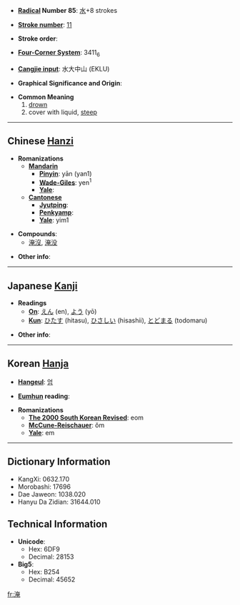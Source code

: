 * '''[[Wiktionary:Chinese radical index| Radical]] Number 85''': [[Wiktionary:Chinese radical index 水|水]]+8 strokes

* '''[[Wiktionary:Chinese total strokes index|Stroke number]]''': [[Wiktionary:Chinese total strokes index 11|11]]

* '''Stroke order''': 

* '''[[Wiktionary:Chinese four corner index|Four-Corner System]]''': 3411<sub>6</sub>

* '''[[Wiktionary:Chinese Cangjie index|Cangjie input]]''': 水大中山 (EKLU)

* '''Graphical Significance and Origin''': 

* '''Common Meaning'''
*#[[drown]]
*# cover with liquid, [[steep]]

----

== Chinese [[Hanzi]] ==

* '''Romanizations'''
** '''[[Mandarin]]'''
*** '''[[Pinyin]]''': yān (yan1)
*** '''[[Wade-Giles]]''': yen<sup>1</sup>
*** '''[[Yale]]''': 
** '''[[Cantonese]]'''
*** '''[[Jyutping]]''':
*** '''[[Penkyamp]]''': 
*** '''[[Yale]]''': yim1

* '''Compounds''':
**[[淹沒]], [[淹没]]

* '''Other info''': 

----

== Japanese [[Kanji]] ==

* '''Readings'''
** '''[[On]]''': [[えん]] (en), [[よう]] (yō)
** '''[[Kun]]''': [[ひたす]] (hitasu), [[ひさしい]] (hisashii), [[とどまる]] (todomaru)

* '''Other info''':  

----

== Korean [[Hanja]] ==

* '''[[Hangeul]]''': [[엄]]

* '''[[Eumhun]] reading''': 

* '''Romanizations'''
** '''[[The 2000 South Korean Revised Romanization|The 2000 South Korean Revised]]''': eom
** '''[[McCune-Reischauer]]''': ŏm
** '''[[Yale]]''': em

----

== Dictionary Information ==

* KangXi: 0632.170
* Morobashi: 17696
* Dae Jaweon: 1038.020
* Hanyu Da Zidian: 31644.010

== Technical Information ==

* '''Unicode''':
** Hex: 6DF9
** Decimal: 28153
* '''Big5''':
** Hex: B254
** Decimal: 45652

[[fr:淹]]